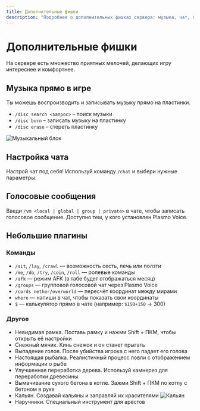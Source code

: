 ```yaml
---
title: Дополнительные фишки
description: "Подробнее о дополнительных фишках сервера: музыка, чат, голосовые сообщения, команды и прочее"
---
```


# Дополнительные фишки

На сервере есть множество приятных мелочей, делающих игру интереснее и комфортнее.

## Музыка прямо в игре

Ты можешь воспроизводить и записывать музыку прямо на пластинки.

- `/disc search <запрос>` – поиск музыки
- `/disc burn` – записать музыку на пластинку
- `/disc erase` – стереть пластинку

![Музыкальный блок](/assets/features/additional/music-block.png)

## Настройка чата

Настрой чат под себя! Используй команду `/chat` и выбери нужные параметры.

## Голосовые сообщения

Введи `/vm <local | global | group | private>` в чате, чтобы записать голосовое сообщение. Доступно тем, у кого установлен Plasmo Voice.

## Небольшие плагины

### Команды

- `/sit`, `/lay`, `/crawl` — возможность сесть, лечь или ползти
- `/me`, `/do`, `/try`, `/coin`, `/roll` — ролевые команды
- `/afk` — режим AFK (в табе будет отображаться месяц)
- `/groups` — групповой голосовой чат через Plasmo Voice
- `/cords nether/overworld` — пересчёт координат между мирами
- `where` — напиши в чат, чтобы показать свои координаты
- `$` — калькулятор прямо в чате (например: `$150+150` → 300)

### Другое

- Невидимая рамка. Поставь рамку и нажми Shift + ПКМ, чтобы открыть её настройки
- Снежный мячик. Кинь снежок и он станет прыгать
- Выпадение голов. После убийства игрока с него падает его голова
- Настоящая рыбалка. Реалистичный процесс ловли с отображением информации о рыбе
- Улучшенная переработка дерева. Используй камнерез для переработки древесины
- Вымачивание сухого бетона в котле. Зажми Shift + ПКМ по котлу с бетоном в руке
- Кальян. Создавай кальяны и заправляй их красителями ![Кальян](/assets/features/additional/hookah.png)
- Наручники. Специальный инструмент для арестов
